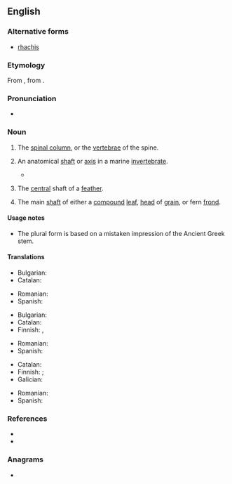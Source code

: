 ==English==
{{wikipedia}}

===Alternative forms===
* [[rhachis]]

===Etymology===
From {{etyl|NL.|en}} {{m|la|rachis}}, from {{etyl|grc|en}} {{m|grc|ῥάχις||spine, ridge}}.

===Pronunciation===
* {{a|UK|US}} {{IPA|en|/ˈɹeɪkɪs/}}

===Noun===
{{en-noun|+|rachides}}

# {{lb|en|obsolete|zoology|anatomy}} The [[spinal column]], or the [[vertebrae]] of the spine. {{defdate|17th-19th c.}}
# {{lb|en|zoology}} An anatomical [[shaft]] or [[axis]] in a marine [[invertebrate]]. {{defdate|from 18th c.}}
#* {{quote-book|en|author=Danna Staaf|title=Squid Empire|publisher=ForeEdge|year=2017|isbn=9781611689235|page=115|passage=In some squid species, the pen '''rachis''' flares out into wings on either side, and the tip of the '''rachis''' grows into a thick cone.}}
# {{lb|en|ornithology}} The [[central]] shaft of a [[feather]]. {{defdate|from 19th c.}}
# {{lb|en|botany}} The main [[shaft]] of either a [[compound]] [[leaf]], [[head]] of [[grain]], or fern [[frond]]. {{defdate|from 19th c.}}

====Usage notes====
* The plural form {{m|en|rachides}} is based on a mistaken impression of the Ancient Greek stem.

====Translations====
{{trans-top-also|spinal column|spinal column}}
* Bulgarian: {{t|bg|гръбнак|m}}
* Catalan: {{t+|ca|raquis|m}}
{{trans-mid}}
* Romanian: {{t+|ro|rahis|n}}
* Spanish: {{t+|es|raquis|m}}
{{trans-bottom}}

{{trans-top|zoology: anatomical shaft or axis in a marine invertebrate}}
{{trans-mid}}
{{trans-bottom}}

{{trans-top|central shaft of a feather}}
* Bulgarian: {{t+|bg|стъбло|n}}
* Catalan: {{t+|ca|raquis|m}}
* Finnish: {{t+|fi|ruoti}}, {{t+|fi|ruoto}}
{{trans-mid}}
* Romanian: {{t+|ro|rahis|n}}
* Spanish: {{t+|es|raquis|m}}
{{trans-bottom}}

{{trans-top|main shaft of a compound leaf or head of grain}}
* Catalan: {{t+|ca|raquis|m}}
* Finnish: {{t|fi|keskiranka}} {{q|compound leaf}}; {{t|fi|lapakko}} {{q|head of grain}}
* Galician: {{t+|gl|raque|m}}
{{trans-mid}}
* Romanian: {{t+|ro|rahis|n}}
* Spanish: {{t+|es|raquis|m}}
{{trans-bottom}}

===References===
* {{R:OneLook}}
* {{R:Century 1911}}

{{C|en|Animal body parts}}

===Anagrams===
* {{anagrams|en|a=achirs|Charis|Sirach|chairs}}